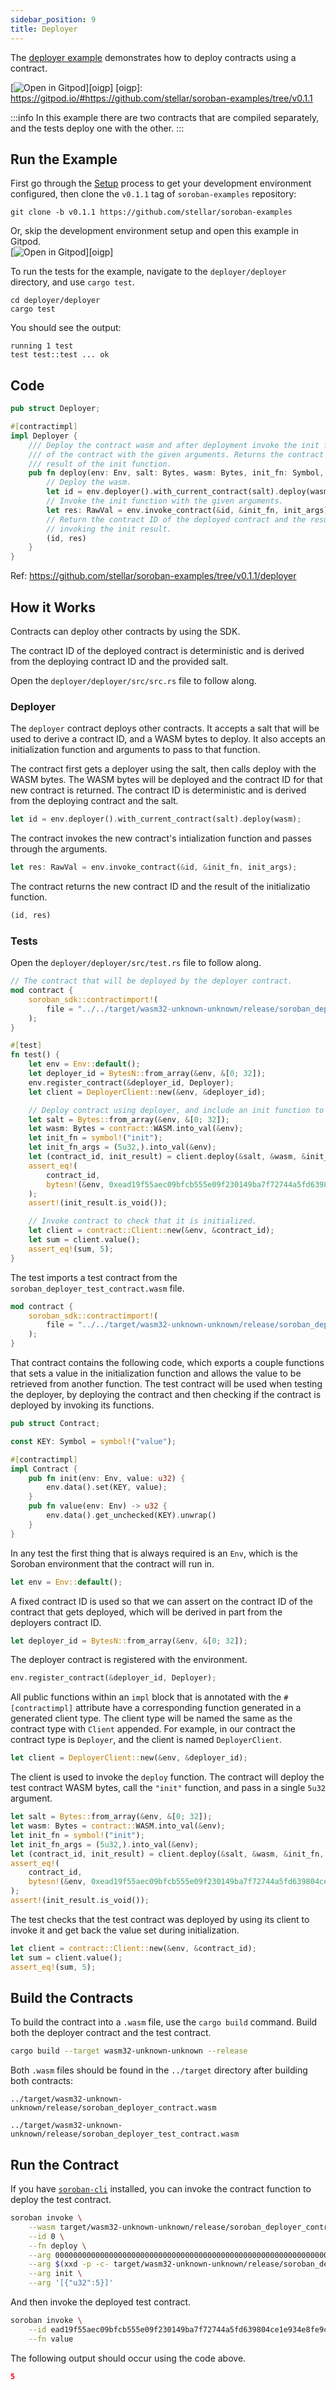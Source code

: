 ```yaml
---
sidebar_position: 9
title: Deployer
---
```


The [deployer example] demonstrates how to deploy contracts using a contract.

[![Open in Gitpod](https://gitpod.io/button/open-in-gitpod.svg)][oigp]
[oigp]: https://gitpod.io/#https://github.com/stellar/soroban-examples/tree/v0.1.1

:::info
In this example there are two contracts that are compiled separately, and the
tests deploy one with the other.
:::

[deployer example]: https://github.com/stellar/soroban-examples/tree/v0.1.1/deployer

## Run the Example

First go through the [Setup] process to get your development environment
configured, then clone the `v0.1.1` tag of `soroban-examples` repository:

[Setup]: ../getting-started/setup.mdx

```
git clone -b v0.1.1 https://github.com/stellar/soroban-examples
```

Or, skip the development environment setup and open this example in Gitpod.  
[![Open in Gitpod](https://gitpod.io/button/open-in-gitpod.svg)][oigp]

To run the tests for the example, navigate to the `deployer/deployer`
directory, and use `cargo test`.

```
cd deployer/deployer
cargo test
```

You should see the output:

```
running 1 test
test test::test ... ok
```

## Code

```rust title="deployer/deployer/src/lib.rs"
pub struct Deployer;

#[contractimpl]
impl Deployer {
    /// Deploy the contract wasm and after deployment invoke the init function
    /// of the contract with the given arguments. Returns the contract ID and
    /// result of the init function.
    pub fn deploy(env: Env, salt: Bytes, wasm: Bytes, init_fn: Symbol, init_args: Vec<RawVal>) -> (BytesN<32>, RawVal) {
        // Deploy the wasm.
        let id = env.deployer().with_current_contract(salt).deploy(wasm);
        // Invoke the init function with the given arguments.
        let res: RawVal = env.invoke_contract(&id, &init_fn, init_args);
        // Return the contract ID of the deployed contract and the result of
        // invoking the init result.
        (id, res)
    }
}
```

Ref: https://github.com/stellar/soroban-examples/tree/v0.1.1/deployer

## How it Works

Contracts can deploy other contracts by using the SDK.

The contract ID of the deployed contract is deterministic and is derived from
the deploying contract ID and the provided salt.

Open the `deployer/deployer/src/src.rs` file to follow along.

### Deployer

The `deployer` contract deploys other contracts. It accepts a salt that will be
used to derive a contract ID, and a WASM bytes to deploy. It also accepts an
initialization function and arguments to pass to that function.

The contract first gets a deployer using the salt, then calls deploy with the
WASM bytes. The WASM bytes will be deployed and the contract ID for that new
contract is returned. The contract ID is deterministic and is derived from the
deploying contract and the salt.

```rust
let id = env.deployer().with_current_contract(salt).deploy(wasm);
```

The contract invokes the new contract's intialization function and passes
through the arguments.

```rust
let res: RawVal = env.invoke_contract(&id, &init_fn, init_args);
```

The contract returns the new contract ID and the result of the initializatio function.
```rust
(id, res)
```

### Tests

Open the `deployer/deployer/src/test.rs` file to follow along.

```rust title="deployer/deployer/src/test.rs"
// The contract that will be deployed by the deployer contract.
mod contract {
    soroban_sdk::contractimport!(
        file = "../../target/wasm32-unknown-unknown/release/soroban_deployer_test_contract.wasm"
    );
}

#[test]
fn test() {
    let env = Env::default();
    let deployer_id = BytesN::from_array(&env, &[0; 32]);
    env.register_contract(&deployer_id, Deployer);
    let client = DeployerClient::new(&env, &deployer_id);

    // Deploy contract using deployer, and include an init function to call.
    let salt = Bytes::from_array(&env, &[0; 32]);
    let wasm: Bytes = contract::WASM.into_val(&env);
    let init_fn = symbol!("init");
    let init_fn_args = (5u32,).into_val(&env);
    let (contract_id, init_result) = client.deploy(&salt, &wasm, &init_fn, &init_fn_args);
    assert_eq!(
        contract_id,
        bytesn!(&env, 0xead19f55aec09bfcb555e09f230149ba7f72744a5fd639804ce1e934e8fe9c5d)
    );
    assert!(init_result.is_void());

    // Invoke contract to check that it is initialized.
    let client = contract::Client::new(&env, &contract_id);
    let sum = client.value();
    assert_eq!(sum, 5);
}
```

The test imports a test contract from the `soroban_deployer_test_contract.wasm`
file.

```rust
mod contract {
    soroban_sdk::contractimport!(
        file = "../../target/wasm32-unknown-unknown/release/soroban_deployer_test_contract.wasm"
    );
}
```

That contract contains the following code, which exports a couple
functions that sets a value in the initialization function and allows the value
to be retrieved from another function. The test contract will be used when
testing the deployer, by deploying the contract and then checking if the
contract is deployed by invoking its functions.

```rust title="deployer/contract/src/lib.rs"
pub struct Contract;

const KEY: Symbol = symbol!("value");

#[contractimpl]
impl Contract {
    pub fn init(env: Env, value: u32) {
        env.data().set(KEY, value);
    }
    pub fn value(env: Env) -> u32 {
        env.data().get_unchecked(KEY).unwrap()
    }
}
```

In any test the first thing that is always required is an `Env`, which is the
Soroban environment that the contract will run in.

```rust
let env = Env::default();
```

A fixed contract ID is used so that we can assert on the contract ID of the
contract that gets deployed, which will be derived in part from the deployers
contract ID.

```rust
let deployer_id = BytesN::from_array(&env, &[0; 32]);
```

The deployer contract is registered with the environment.

```rust
env.register_contract(&deployer_id, Deployer);
```

All public functions within an `impl` block that is annotated with the
`#[contractimpl]` attribute have a corresponding function generated in a
generated client type. The client type will be named the same as the contract
type with `Client` appended. For example, in our contract the contract type is
`Deployer`, and the client is named `DeployerClient`.

```rust
let client = DeployerClient::new(&env, &deployer_id);
```

The client is used to invoke the `deploy` function. The contract will deploy the
test contract WASM bytes, call the `"init"` function, and pass in a single
`5u32` argument.

```rust
let salt = Bytes::from_array(&env, &[0; 32]);
let wasm: Bytes = contract::WASM.into_val(&env);
let init_fn = symbol!("init");
let init_fn_args = (5u32,).into_val(&env);
let (contract_id, init_result) = client.deploy(&salt, &wasm, &init_fn, &init_fn_args);
assert_eq!(
    contract_id,
    bytesn!(&env, 0xead19f55aec09bfcb555e09f230149ba7f72744a5fd639804ce1e934e8fe9c5d)
);
assert!(init_result.is_void());
```

The test checks that the test contract was deployed by using its client to
invoke it and get back the value set during initialization.

```rust
let client = contract::Client::new(&env, &contract_id);
let sum = client.value();
assert_eq!(sum, 5);
```

## Build the Contracts

To build the contract into a `.wasm` file, use the `cargo build` command. Build
both the deployer contract and the test contract.

```sh
cargo build --target wasm32-unknown-unknown --release
```

Both `.wasm` files should be found in the `../target` directory after building
both contracts:

```
../target/wasm32-unknown-unknown/release/soroban_deployer_contract.wasm
```

```
../target/wasm32-unknown-unknown/release/soroban_deployer_test_contract.wasm
```

## Run the Contract

If you have [`soroban-cli`] installed, you can invoke the contract function to
deploy the test contract.

```sh
soroban invoke \
    --wasm target/wasm32-unknown-unknown/release/soroban_deployer_contract.wasm \
    --id 0 \
    --fn deploy \
    --arg 0000000000000000000000000000000000000000000000000000000000000000 \
    --arg $(xxd -p -c- target/wasm32-unknown-unknown/release/soroban_deployer_test_contract.wasm) \
    --arg init \
    --arg '[{"u32":5}]'
```

And then invoke the deployed test contract.

```sh
soroban invoke \
    --id ead19f55aec09bfcb555e09f230149ba7f72744a5fd639804ce1e934e8fe9c5d \
    --fn value
```

The following output should occur using the code above.

```json
5
```

[`soroban-cli`]: ../getting-started/setup#install-the-soroban-cli
